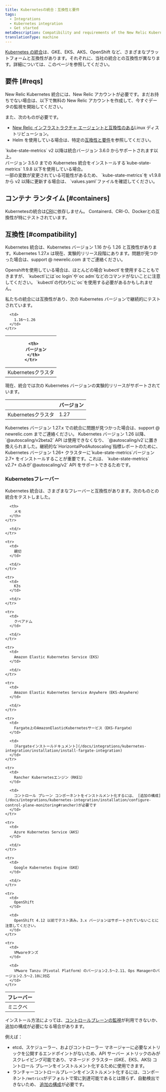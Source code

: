 ```yaml
---
title: Kubernetesの統合：互換性と要件
tags:
  - Integrations
  - Kubernetes integration
  - Get started
metaDescription: Compatibility and requirements of the New Relic Kubernetes integration.
translationType: machine
---
```


[Kubernetes の統合](/docs/integrations/kubernetes-integration/get-started/introduction-kubernetes-integration)は、GKE、EKS、AKS、OpenShift など、さまざまなプラットフォームと互換性があります。それぞれに、当社の統合との互換性が異なります。詳細については、このページを参照してください。

## 要件 [#reqs]

New Relic Kubernetes 統合には、New Relic アカウントが必要です。まだお持ちでない場合は、以下で無料の New Relic アカウントを作成して、今すぐデータの監視を開始してください。

また、次のものが必要です。

* [New Relic インフラストラクチャ エージェントと互換性のある](/docs/infrastructure/new-relic-infrastructure/getting-started/compatibility-requirements-new-relic-infrastructure#operating-systems)Linux ディストリビューション。
* Helm を使用している場合は、特定の[互換性と要件](/docs/kubernetes-pixie/kubernetes-integration/installation/install-kubernetes-integration-using-helm/#compatibility)を参照してください。

<Callout variant="important">
  `kube-state-metrics` v2 以降は統合バージョン 3.6.0 からサポートされます以上。<br/>バージョン 3.5.0 までの Kubernetes 統合をインストールする`kube-state-metrics` 1.9.8 以下を使用している場合。<br/>一部の変数が変更されている可能性があるため、 `kube-state-metrics`を v1.9.8 から v2 以降に更新する場合は、 `values.yaml`ファイルを確認してください。
</Callout>

## コンテナ ランタイム [#containers]

Kubernetesの統合は[CRI](https://kubernetes.io/docs/concepts/architecture/cri)に依存しません。 Containerd、CRI-O、Dockerとの互換性が特にテストされています。

## 互換性 [#compatibility]

Kubernetes 統合は、Kubernetes バージョン 1.16 から 1.26 と互換性があります。Kubernetes 1.27.x は現在、実験的リリース段階にあります。問題が見つかった場合は、support @ newrelic.com までご連絡ください。

<Callout variant="important">
  Openshiftを使用している場合は、ほとんどの場合`kubectl`を使用することもできますが、 `kubectl`には`oc login`や`oc adm`などのコマンドがないことに注意してください。 `kubectl`の代わりに`oc`を使用する必要があるかもしれません。
</Callout>

私たちの統合には互換性があり、次の Kubernetes バージョンで継続的にテストされています。

<table>
  <thead>
    <tr>
      <th style={{ width: "300px" }}/>

      <th>
        バージョン
      </th>
    </tr>
  </thead>

  <tbody>
    <tr>
      <td>
        Kubernetesクラスタ
      </td>

      <td>
        1.16～1.26
      </td>
    </tr>
  </tbody>
</table>

現在、統合では次の Kubernetes バージョンの実験的リリースがサポートされています。
<table>
  <thead>
    <tr>
      <th style={{ width: "300px" }}>
      </th>
      <th>
        バージョン
      </th>
    </tr>
  </thead>
  <tbody>
    <tr>
      <td>
        Kubernetesクラスタ
      </td>
      <td>
        1.27
      </td>
    </tr>
  </tbody>
</table>

<Callout variant="important">
  Kubernetes バージョン 1.27.x での統合に問題が見つかった場合は、support @ newrelic.com までご連絡ください。
</Callout>

<Callout variant="important">
  Kubernetes バージョン 1.26 以降、 `@autoscaling/v2beta2` API は使用できなくなり、 `@autoscaling/v2`に置き換えられました。継続的な`HorizontalPodAutoscaling`指標レポートのために、Kubernetes バージョン 1.26+ クラスターに`kube-state-metrics`バージョン 2.7+ をインストールすることが重要です。これは、 `kube-state-metrics` v2.7+ のみが`@autoscaling/v2` API をサポートできるためです。
</Callout>

### Kubernetesフレーバー

Kubernetes 統合は、さまざまなフレーバーと互換性があります。次のものとの統合をテストしました。

<table>
  <thead>
    <tr>
      <th style={{ width: "300px" }}>
        フレーバー
      </th>

      <th>
        メモ
      </th>
    </tr>
  </thead>

  <tbody>
    <tr>
      <td>
        ミニクベ
      </td>

      <td/>
    </tr>

    <tr>
      <td>
        親切
      </td>

      <td/>
    </tr>

    <tr>
      <td>
        K3s
      </td>

      <td/>
    </tr>

    <tr>
      <td>
        クベアドム
      </td>

      <td/>
    </tr>

    <tr>
      <td>
        Amazon Elastic Kubernetes Service（EKS）
      </td>

      <td/>
    </tr>

    <tr>
      <td>
        Amazon Elastic Kubernetes Service Anywhere（EKS-Anywhere）
      </td>

      <td/>
    </tr>

    <tr>
      <td>
        Fargate上のAmazonElasticKubernetesサービス（EKS-Fargate）
      </td>

      <td>
        [Fargateインストールドキュメント](/docs/integrations/kubernetes-integration/installation/install-fargate-integration)
      </td>
    </tr>

    <tr>
      <td>
        Rancher Kubernetesエンジン（RKE1）
      </td>

      <td>
        コントロール プレーン コンポーネントをインストルメント化するには、 [追加の構成](/docs/integrations/kubernetes-integration/installation/configure-control-plane-monitoring#rancher)が必要です
      </td>
    </tr>

    <tr>
      <td>
        Azure Kubernetes Service（AKS）
      </td>

      <td/>
    </tr>

    <tr>
      <td>
        Google Kubernetes Engine（GKE）
      </td>

      <td/>
    </tr>

    <tr>
      <td>
        OpenShift
      </td>

      <td>
        OpenShift 4.12 以前でテスト済み。3.x バージョンはサポートされていないことに注意してください。
      </td>
    </tr>

    <tr>
      <td>
        VMwareタンズ
      </td>

      <td>
        VMware Tanzu（Pivotal Platform）のバージョン2.5～2.11、Ops Managerのバージョン2.5～2.10に対応
      </td>
    </tr>
  </tbody>
</table>

インストール方法によっては、[コントロールプレーンの監視](/docs/integrations/kubernetes-integration/installation/configure-control-plane-monitoring)が利用できないか、追加の構成が必要になる場合があります。

例えば：

* etcd、スケジューラー、およびコントローラー マネージャーに必要なメトリックを公開するエンドポイントがないため、API サーバー メトリックのみがスクレイピング可能であり、マネージド クラスター (GKE、EKS、AKS) コントロール プレーンをインストルメント化するために使用できます。
* ランチャーコントロールプレーンをインストルメント化するには、コンポーネント`/metrics`がデフォルトで常に到達可能であるとは限らず、自動検出できないため、 [追加の構成](/docs/integrations/kubernetes-integration/installation/configure-control-plane-monitoring#rancher)が必要です。